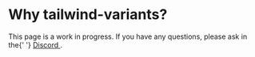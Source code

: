 
# Why tailwind-variants?

<Callout type="warning" emoji="🚧">
  <div className="text-sm">
    This page is a work in progress. If you have any questions, please ask in
    the{' '}
    <a
      href="https://discord.gg/9b6yyZKmH4"
      target="_blank"
      className="underline"
    >
      Discord
    </a>
    .
  </div>
</Callout>
